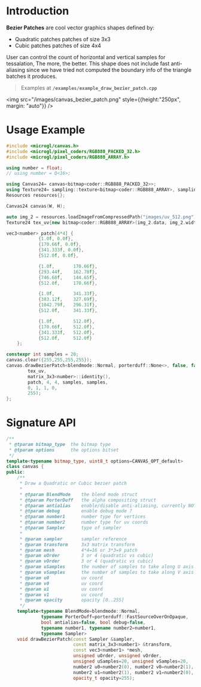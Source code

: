 # Introduction

**Bezier Patches** are cool vector graphics shapes defined by:
- Quadratic patches patches of size 3x3 
- Cubic patches patches of size 4x4 

User can control the count of horizontal and vertical samples for tessalation,
The more, the better. This shape does not include fast anti-aliasing since we have
tried not computed the boundary info of the triangle batches it produces.

> Examples at **`/examples/example_draw_bezier_patch.cpp`** 

<img src="/images/canvas_bezier_patch.png" style={{height:"250px", margin: "auto"}} />

# Usage Example

```cpp
#include <microgl/canvas.h>
#include <microgl/pixel_coders/RGB888_PACKED_32.h>
#include <microgl/pixel_coders/RGB888_ARRAY.h>

using number = float;
// using number = Q<16>;

using Canvas24= canvas<bitmap<coder::RGB888_PACKED_32>>;
using Texture24= sampling::texture<bitmap<coder::RGB888_ARRAY>, sampling::texture_filter::Bilinear>;
Resources resources{};

Canvas24 canvas(W, H);

auto img_2 = resources.loadImageFromCompressedPath("images/uv_512.png");
Texture24 tex_uv{new bitmap<coder::RGB888_ARRAY>(img_2.data, img_2.width, img_2.height)};

vec3<number> patch[4*4] {
            {1.0f, 0.0f},
            {170.66f, 0.0f},
            {341.333f, 0.0f},
            {512.0f, 0.0f},

            {1.0f,       170.66f},
            {293.44f,    162.78f},
            {746.68f,    144.65f},
            {512.0f,     170.66f},

            {1.0f,       341.33f},
            {383.12f,    327.69f},
            {1042.79f,   296.31f},
            {512.0f,     341.33f},

            {1.0f,       512.0f},
            {170.66f,    512.0f},
            {341.333f,   512.0f},
            {512.0f,     512.0f}
    };

constexpr int samples = 20;
canvas.clear({255,255,255,255});
canvas.drawBezierPatch<blendmode::Normal, porterduff::None<>, false, false, number, number>(
        tex_uv,
        matrix_3x3<number>::identity(),
        patch, 4, 4, samples, samples,
        0, 1, 1, 0,
        255);
};

```

# Signature API

```cpp
/**
 * @tparam bitmap_type  the bitmap type
 * @tparam options      the options bitset
 */
template<typename bitmap_type, uint8_t options=CANVAS_OPT_default>
class canvas {
public:
    /**
     * Draw a Quadratic or Cubic bezier patch
     *
     * @tparam BlendMode    the blend mode struct
     * @tparam PorterDuff   the alpha compositing struct
     * @tparam antialias    enable/disable anti-aliasing, currently NOT supported
     * @tparam debug        enable debug mode ?
     * @tparam number1      number type for vertices
     * @tparam number2      number type for uv coords
     * @tparam Sampler      type of sampler
     *
     * @param sampler       sampler reference
     * @param transform     3x3 matrix transform
     * @param mesh          4*4=16 or 3*3=9 patch
     * @param uOrder        3 or 4 (quadratic vs cubic)
     * @param vOrder        3 or 4 (quadratic vs cubic)
     * @param uSamples      the number of samples to take along U axis
     * @param vSamples      the number of samples to take along V axis
     * @param u0            uv coord
     * @param v0            uv coord
     * @param u1            uv coord
     * @param v1            uv coord
     * @param opacity       opacity [0..255]
     */
    template<typename BlendMode=blendmode::Normal, 
             typename PorterDuff=porterduff::FastSourceOverOnOpaque,
             bool antialias=false, bool debug=false, 
             typename number1, typename number2=number1, 
             typename Sampler>
    void drawBezierPatch(const Sampler &sampler,
                         const matrix_3x3<number1> &transform,
                         const vec3<number1> *mesh,
                         unsigned uOrder, unsigned vOrder,
                         unsigned uSamples=20, unsigned vSamples=20,
                         number2 u0=number2(0), number2 v0=number2(1),
                         number2 u1=number2(1), number2 v1=number2(0),
                         opacity_t opacity=255);

```

